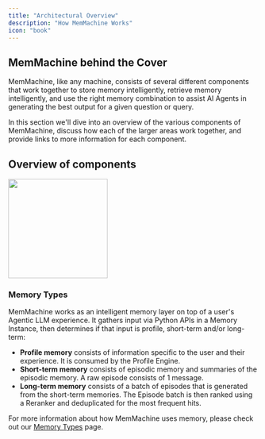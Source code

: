 ```yaml
---
title: "Architectural Overview"
description: "How MemMachine Works"
icon: "book"
---
```


## MemMachine behind the Cover

MemMachine, like any machine, consists of several different components that work together to store memory intelligently, retrieve memory intelligently, and use the right memory combination to assist AI Agents in generating the best output for a given question or query.

In this section we'll dive into an overview of the various components of MemMachine, discuss how each of the larger areas work together, and provide links to more information for each component.

## Overview of components

<img height="200" src="../images/memmachine-overview2.png" />

### Memory Types

MemMachine works as an intelligent memory layer on top of a user's Agentic LLM experience.  It gathers input via Python APIs in a Memory Instance, then determines if that input is profile, short-term and/or long-term:  
 - **Profile memory** consists of information specific to the user and their experience.  It is consumed by the Profile Engine.
 - **Short-term memory** consists of episodic memory and summaries of the episodic memory.  A raw episode consists of 1 message. 
 - **Long-term memory** consists of a batch of episodes that is generated from the short-term memories.  The Episode batch is then ranked using a Reranker and deduplicated for the most frequent hits.  

 For more information about how MemMachine uses memory, please check out our [Memory Types](./memory_types.mdx) page.
